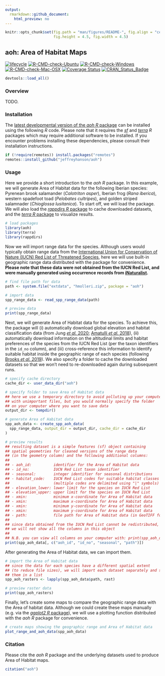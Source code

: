 ```yaml
---
output:
  rmarkdown::github_document:
    html_preview: no
---
```


```r
knitr::opts_chunk$set(fig.path = "man/figures/README-", fig.align = "center",
                      fig.height = 4.5, fig.width = 4.5)
```

<!--- README.md is generated from README.Rmd. Please edit that file -->

## aoh: Area of Habitat Maps

[![lifecycle](https://img.shields.io/badge/Lifecycle-stable-brightgreen.svg)](https://lifecycle.r-lib.org/articles/stages.html)
[![R-CMD-check-Ubuntu](https://img.shields.io/github/workflow/status/jeffreyhanson/aoh/Ubuntu/master.svg?label=Ubuntu)](https://github.com/jeffreyhanson/aoh/actions)
[![R-CMD-check-Windows](https://img.shields.io/github/workflow/status/jeffreyhanson/aoh/Windows/master.svg?label=Windows)](https://github.com/jeffreyhanson/aoh/actions)
[![R-CMD-check-Mac-OSX](https://img.shields.io/github/workflow/status/jeffreyhanson/aoh/Mac%20OSX/master.svg?label=Mac%20OSX)](https://github.com/jeffreyhanson/aoh/actions)
[![Coverage Status](https://codecov.io/github/jeffreyhanson/aoh/coverage.svg?branch=master)](https://codecov.io/github/jeffreyhanson/aoh?branch=master)
[![CRAN_Status_Badge](http://www.r-pkg.org/badges/version/aoh)](https://CRAN.R-project.org/package=aoh)

```r
devtools::load_all()
```

### Overview

TODO.

### Installation

The [latest developmental version of the _aoh R_ package](https://github.com/jeffreyhanson/aoh) can be installed using the following _R_ code. Please note that it requires the [_sf_](https://github.com/r-spatial/sf) and [_terra_](https://github.com/r-spatial/terra) _R_ packages which may require additional software to be installed. If you encounter problems installing these dependencies, please consult their installation instructions.

```r
if (!require(remotes)) install.packages("remotes")
remotes::install_github("jeffreyhanson/aoh")
```

### Usage

Here we provide a short introduction to the _aoh R_ package. In this example, we will generate Area of Habitat data for the following Iberian species: Pyrenean brook salamander (_Calotriton asper_), Iberian frog (_Rana iberica_), western spadefoot toad (_Pelobates cultripes_), and golden striped salamnader (_Chioglossa lusitanica_). To start off, we will load the package. We will also load the [_rappdirs R_ package](https://CRAN.R-project.org/package=rappdirs) to cache downloaded datasets, and the [_terra R_ package](https://CRAN.R-project.org/package=terra) to visualize results.

```r
# load packages
library(aoh)
library(terra)
library(rappdirs)
```

Now we will import range data for the species. Although users would typically obtain range data from the [International Union for Conservation of Nature (IUCN) Red List of Threatened Species](https://www.iucnredlist.org/), here we will use built-in geographic range data distributed with the package for convenience. **Please note that these data were not obtained from the IUCN Red List, and were manually generated using occurrence records from [iNaturalist](https://www.inaturalist.org/).**

```r
# find file path for data
path <- system.file("extdata", "hmolleri.zip", package = "aoh")

# import data
spp_range_data <- read_spp_range_data(path)

# preview data
print(spp_range_data)
```

Next, we will generate Area of Habitat data for the species. To achieve this, the package will (i) automatically download global elevation and habitat classification data (from Jung [*et al.* 2020](https://doi.org/10.1038/s41597-020-00599-8); [Amatulli *et al.* 2018](https://doi.org/10.1038/sdata.2018.40)), (ii) automatically download information on the altitudinal limits and habitat preferences of the species from the IUCN Red List (per the taxon identifiers in  the `id_no` column), and (iii) cross-reference this information to identify suitable habitat inside the geographic range of each species (following [Brooks *et al.* 2019](https://doi.org/10.1016/j.tree.2019.06.009)). We also specify a folder to cache the downloaded datasets so that we won't need to re-downloaded again during subsequent runs.

```r
# specify cache directory
cache_dir <- user_data_dir("aoh")

# specify folder to save Area of Habitat data
## here we use a temporary directory to avoid polluting up your computer
## with unimportant files, but you would normally specify the folder
## on your computer where you want to save data
output_dir <- tempdir()

# generate Area of Habitat data
spp_aoh_data <- create_spp_aoh_data(
  spp_range_data, output_dir = output_dir, cache_dir = cache_dir
)

# preview results
## resulting dataset is a simple features (sf) object containing
## spatial geometries for cleaned versions of the range data
## (in the geometry column) and the following additional columns:
##
## - aoh_id:          identifier for the Area of Habitat data
## - id_no:           IUCN Red List taxon identifier
## - seasonal:        integer identifier for seasonal distributions
## - habitat_code:    IUCN Red List codes for suitable habitat classes
##                    (multiple codes are delimited using "|" symbols)
## - elevation_lower: lower limit for the species on IUCN Red List
## - elevation_upper: upper limit for the species on IUCN Red List
## - xmin:            minimum x-coordinate for Area of Habitat data
## - xmin:            maximum x-coordinate for Area of Habitat data
## - xmin:            minimum y-coordinate for Area of Habitat data
## - xmin:            maximum y-coordinate for Area of Habitat data
## - path:            file path for Area of Habitat data (in GeoTIFF format)
##
## since data obtained from the IUCN Red List cannot be redistributed,
## we will not show all the columns in this object
##
## N.B. you can view all columns on your computer with: print(spp_aoh_data)
print(spp_aoh_data[, c("aoh_id", "id_no", "seasonal", "path")])
```

After generating the Area of Habitat data, we can import them.

```r
# import the Area of Habitat data
## since the data for each species have a different spatial extent
## (to reduce file sizes), we will import each dataset separately and store
## them in a list
spp_aoh_rasters <- lapply(spp_aoh_data$path, rast)

# preview raster data
print(spp_aoh_rasters)
```

Finally, let's create some maps to compare the geographic range data with the Area of habitat data. Although we could create these maps manually (e.g. via the [_ggplot2 R_ package](https://CRAN.R-project.org/package=rappdirs)), we will use a plotting function distributed with the _aoh R_ package for  convenience.

```r
# create maps showing the geographic range and Area of Habitat data
plot_range_and_aoh_data(spp_aoh_data)
```

### Citation

Please cite the _aoh R_ package and the underlying datasets used to produce Area of Habitat maps.

```r
citation("aoh")
```
